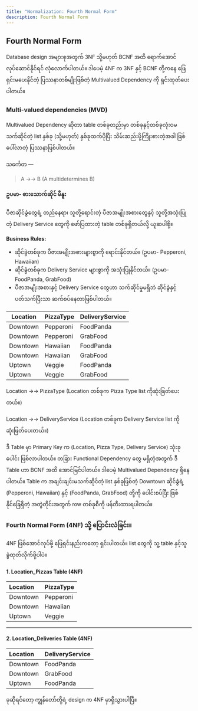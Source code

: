 ```yaml
---
title: "Normalization: Fourth Normal Form"
description: Fourth Normal Form
---
```


## Fourth Normal Form 
Database design အများစုအတွက် 3NF သို့မဟုတ် BCNF အထိ ရောက်အောင် လုပ်ဆောင်နိုင်ရင် လုံလောက်ပါတယ်။ 
ဒါပေမဲ့ 4NF က 3NF နှင့် BCNF တို့ကနေ ဖြေရှင်းမပေးနိုင်တဲ့ ပြဿနာတစ်မျိုးဖြစ်တဲ့ Multivalued Dependency ကို ရှင်းထုတ်ပေးပါတယ်။

### Multi-valued dependencies (MVD)

Multivalued Dependency ဆိုတာ table တစ်ခုတည်းမှာ တစ်ခုနှင့်တစ်ခုလုံးဝမသက်ဆိုင်တဲ့ list နှစ်ခု (သို့မဟုတ်) နှစ်ခုထက်ပိုပြီး သိမ်းဆည်းဖို့ကြိုးစားတဲ့အခါ ဖြစ်ပေါ်လာတဲ့ ပြဿနာဖြစ်ပါတယ်။

သင်္ကေတ —  

> A →→ B (A multidetermines B)

#### ဥပမာ- စားသောက်ဆိုင် မီနူး 

ပီဇာဆိုင်ခွဲတွေရဲ့ တည်နေရာ၊ သူတို့ရောင်းတဲ့ ပီဇာအမျိုးအစားတွေနှင့် သူတို့အသုံးပြုတဲ့ Delivery Service တွေကို ဖော်ပြထားတဲ့ table တစ်ခုရှိတယ်လို့ ယူဆပါစို့။

**Business Rules:**

- ဆိုင်ခွဲတစ်ခုက ပီဇာအမျိုးအစားများစွာကို ရောင်းနိုင်တယ်။ (ဥပမာ- Pepperoni, Hawaiian)
- ဆိုင်ခွဲတစ်ခုက Delivery Service များစွာကို အသုံးပြုနိုင်တယ်။ (ဥပမာ- FoodPanda, GrabFood)
- ပီဇာအမျိုးအစားနှင့် Delivery Service တွေဟာ သက်ဆိုင်မှုမရှိဘဲ ဆိုင်ခွဲနှင့်ပတ်သက်ပြီးသာ ဆက်စပ်နေတာဖြစ်ပါတယ်။

| Location | PizzaType | DeliveryService |
| --- | --- | --- |
|Downtown | Pepperoni | FoodPanda |
|Downtown | Pepperoni | GrabFood |
|Downtown | Hawaiian | FoodPanda |
|Downtown | Hawaiian | GrabFood |
|Uptown | Veggie | FoodPanda |
|Uptown | Veggie | GrabFood |

Location →→ PizzaType (Location တစ်ခုက Pizza Type list ကိုဆုံးဖြတ်ပေးတယ်။)

Location →→ DeliveryService (Location တစ်ခုက Delivery Service list ကိုဆုံးဖြတ်ပေးတယ်။)

ဒီ Table မှာ Primary Key က (Location, Pizza Type, Delivery Service) သုံးခုပေါင်း ဖြစ်လာပါတယ်။ 
တခြား Functional Dependency တွေ မရှိတဲ့အတွက် ဒီ Table ဟာ BCNF အထိ အောင်မြင်ပါတယ်။ ဒါပေမဲ့ Multivalued Dependency ရှိနေပါတယ်။
Table က အချင်းချင်းမသက်ဆိုင်တဲ့ list နှစ်ခုဖြစ်တဲ့ Downtown ဆိုင်ခွဲရဲ့ (Pepperoni, Hawaiian) နှင့် (FoodPanda, GrabFood) တို့ကို ပေါင်းစပ်ပြီး ဖြစ်နိုင်ခြေရှိတဲ့ အတွဲတိုင်းအတွက် row တစ်ခုစီကို ဖန်တီးထားရပါတယ်။

### Fourth Normal Form (4NF) သို့ ပြောင်းလဲခြင်း။

4NF ဖြစ်အောင်လုပ်ဖို့ ဖြေရှင်းနည်းကတော့ ရှင်းပါတယ်။ list တွေကို သူ့ table နှင့်သူ ခွဲထုတ်လိုက်ဖို့ပါပဲ။

#### 1. Location_Pizzas Table (4NF)

| Location | PizzaType |
| :--- | :--- |
| Downtown | Pepperoni |
| Downtown | Hawaiian |
| Uptown | Veggie |

----

#### 2. Location_Deliveries Table (4NF)

| Location | DeliveryService |
| :--- | :--- |
| Downtown | FoodPanda |
| Downtown | GrabFood |
| Uptown | FoodPanda |

ခုဆိုရင်တော့ ကျွန်တော်တို့ရဲ့ design က 4NF မှာရှိသွားပါပြီ။